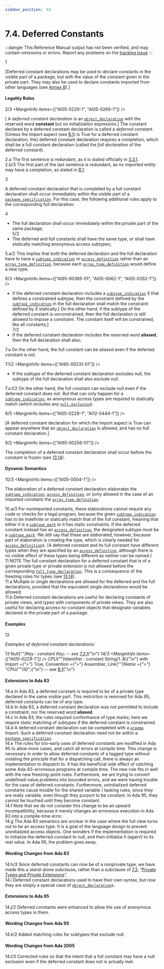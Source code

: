```yaml
---
sidebar_position:  63
---
```


# 7.4. Deferred Constants

:::danger
This Reference Manual output has not been verified,
and may contain omissions or errors.
Report any problems on the [tracking issue](https://github.com/ada-lang-io/ada-lang-io/issues/20)
:::


<MarginText>1</MarginText>
<p>[Deferred constant declarations may be used to declare constants in the visible part of a package, but with the value of the constant given in the private part. They may also be used to declare constants imported from other languages (see <a href="/docs/arm/AA-B/">Annex B</a>).] <br /></p>


#### Legality Rules

<MarginText>2/3</MarginText>
<MarginInfo items={["AI05-0229-1", "AI05-0269-1"]} />
<p>[ A <i>deferred constant declaration</i> is an <code><a href="/docs/arm/AA-3/AA-3.3#S0032">object_declaration</a></code> with the reserved word <b>constant</b> but no initialization expression.] The constant declared by a deferred constant declaration is called a <i>deferred constant</i>. [Unless the Import aspect (see <a href="/docs/arm/AA-B/AA-B.1">B.1</a>) is True for a deferred constant declaration, the] deferred constant declaration requires a completion, which shall be a full constant declaration (called the <i>full declaration</i> of the deferred constant). <br /></p>

<AnnotatedOnly>
<MarginText>2.a</MarginText>
<Admonition type="aarm" aarm="proof">
<b></b>The first sentence is redundant, as it is stated officially in <a href="/docs/arm/AA-3/AA-3.3#Subclause_3.3.1">3.3.1</a>.<br />
</Admonition>
</AnnotatedOnly>

<AnnotatedOnly>
<MarginText>2.b/3</MarginText>
<MarginInfo items={["AI05-0229-1", "AI05-0269-1"]} />
<Admonition type="aarm" aarm="note">
The first part of the last sentence is redundant, as no imported entity may have a completion, as stated in <a href="/docs/arm/AA-B/AA-B.1">B.1</a>. <br />
</Admonition>
</AnnotatedOnly>

<MarginText>3</MarginText>
<p>A deferred constant declaration that is completed by a full constant declaration shall occur immediately within the visible part of a <code><a href="/docs/arm/AA-7/AA-7.1#S0230">package_specification</a></code>. For this case, the following additional rules apply to the corresponding full declaration: <br /></p>

<MarginText>4</MarginText>
<ul>
<li>The full declaration shall occur immediately within the private part of the same package;<br /></li>
<MarginText>5/2</MarginText>
<MarginInfo items={["AI95-00385-01"]} />
<li>The deferred and full constants shall have the same type, or shall have statically matching anonymous access subtypes; <br /></li>
</ul>
<AnnotatedOnly>
<MarginText>5.a/2</MarginText>
<MarginInfo items={["AI95-00385-01"]} />
<Admonition type="aarm" aarm="ramification">
<b></b>This implies that both the deferred declaration and the full declaration have to have a <code><a href="/docs/arm/AA-3/AA-3.2#S0027">subtype_indication</a></code> or <code><a href="/docs/arm/AA-3/AA-3.10#S0084">access_definition</a></code> rather than an <code><a href="/docs/arm/AA-3/AA-3.6#S0051">array_type_definition</a></code>, because each <code><a href="/docs/arm/AA-3/AA-3.6#S0051">array_type_definition</a></code> would define a new type. <br />
</Admonition>
</AnnotatedOnly>

<MarginText>6/3</MarginText>
<MarginInfo items={["AI95-00385-01", "AI05-0062-1", "AI05-0262-1"]} />
<ul>
<li>If the deferred constant declaration includes a <code><a href="/docs/arm/AA-3/AA-3.2#S0027">subtype_indication</a></code> <i>S</i> that defines a constrained subtype, then the constraint defined by the <code><a href="/docs/arm/AA-3/AA-3.2#S0027">subtype_indication</a></code> in the full declaration shall match the constraint defined by <i>S</i> statically.[ On the other hand, if the subtype of the deferred constant is unconstrained, then the full declaration is still allowed to impose a constraint. The constant itself will be constrained, like all constants;]<br /></li>
<MarginText>7/2</MarginText>
<MarginInfo items={["AI95-00231-01"]} />
<li>If the deferred constant declaration includes the reserved word <b>aliased</b>, then the full declaration shall also; <br /></li>
</ul>
<AnnotatedOnly>
<MarginText>7.a</MarginText>
<Admonition type="aarm" aarm="ramification">
<b></b>On the other hand, the full constant can be aliased even if the deferred constant is not. <br />
</Admonition>
</AnnotatedOnly>

<MarginText>7.1/2</MarginText>
<MarginInfo items={["AI95-00231-01"]} />
<ul>
<li>If the subtype of the deferred constant declaration excludes null, the subtype of the full declaration shall also exclude null. <br /></li>
</ul>
<AnnotatedOnly>
<MarginText>7.a.1/2</MarginText>
<Admonition type="aarm" aarm="ramification">
<b></b>On the other hand, the full constant can exclude null even if the deferred constant does not. But that can only happen for a <code><a href="/docs/arm/AA-3/AA-3.2#S0027">subtype_indication</a></code>, as anonymous access types are required to statically match (which includes any <code><a href="/docs/arm/AA-3/AA-3.10#S0083">null_exclusion</a></code>). <br />
</Admonition>
</AnnotatedOnly>

<MarginText>8/5</MarginText>
<MarginInfo items={["AI05-0229-1", "AI12-0444-1"]} />
<p>[A deferred constant declaration for which the Import aspect is True can appear anywhere that an <code><a href="/docs/arm/AA-3/AA-3.3#S0032">object_declaration</a></code> is allowed, and has no full constant declaration.]<br /></p>

<MarginText>9/2</MarginText>
<MarginInfo items={["AI95-00256-01"]} />
<p>The completion of a deferred constant declaration shall occur before the constant is frozen (see <a href="/docs/arm/AA-13/AA-13.14">13.14</a>).<br /></p>


#### Dynamic Semantics

<MarginText>10/3</MarginText>
<MarginInfo items={["AI05-0004-1"]} />
<p>The elaboration of a deferred constant declaration elaborates the <code><a href="/docs/arm/AA-3/AA-3.2#S0027">subtype_indication</a></code>, <code><a href="/docs/arm/AA-3/AA-3.10#S0084">access_definition</a></code>, or (only allowed in the case of an imported constant) the <code><a href="/docs/arm/AA-3/AA-3.6#S0051">array_type_definition</a></code>. <br /></p>

<AnnotatedOnly>
<MarginText>10.a/3</MarginText>
<MarginInfo items={["AI05-0004-1"]} />
<Admonition type="aarm" aarm="ramification">
<b></b>For nonimported constants, these elaborations cannot require any code or checks for a legal program, because the given <code><a href="/docs/arm/AA-3/AA-3.2#S0027">subtype_indication</a></code> has to be indefinite or statically match that of the full constant, meaning that either it is a <code><a href="/docs/arm/AA-3/AA-3.2#S0028">subtype_mark</a></code> or it has static constraints. If the deferred constant instead has an <code><a href="/docs/arm/AA-3/AA-3.10#S0084">access_definition</a></code>, the designated subtype must be a <code><a href="/docs/arm/AA-3/AA-3.2#S0028">subtype_mark</a></code>. We still say that these are elaborated, however, because part of elaboration is creating the type, which is clearly needed for <code><a href="/docs/arm/AA-3/AA-3.10#S0084">access_definition</a></code>s. (A deferred constant and its full constant have different types when they are specified by an <code><a href="/docs/arm/AA-3/AA-3.10#S0084">access_definition</a></code>, although there is no visible effect of these types being different as neither can be named.) <br />
</Admonition>
</AnnotatedOnly>

<AnnotatedOnly>
<MarginText>11</MarginText>
<Admonition type="aarm" aarm="note">
NOTE   The full constant declaration for a deferred constant that is of a given private type or private extension is not allowed before the corresponding <code><a href="/docs/arm/AA-3/AA-3.2#S0024">full_type_declaration</a></code>. This is a consequence of the freezing rules for types (see <a href="/docs/arm/AA-13/AA-13.14">13.14</a>). <br />
</Admonition>
</AnnotatedOnly>

<AnnotatedOnly>
<MarginText>11.a</MarginText>
<Admonition type="aarm" aarm="ramification">
<b></b>Multiple or single declarations are allowed for the deferred and the full declarations, provided that the equivalent single declarations would be allowed.<br />
</Admonition>
</AnnotatedOnly>

<AnnotatedOnly>
<MarginText>11.b</MarginText>
<Admonition type="aarm" aarm="note">
Deferred constant declarations are useful for declaring constants of private views, and types with components of private views. They are also useful for declaring access-to-constant objects that designate variables declared in the private part of a package. <br />
</Admonition>
</AnnotatedOnly>


#### Examples

<MarginText>12</MarginText>
<p><i>Examples of deferred constant declarations:</i> <br /></p>

<MarginText>13</MarginText>
<CodeBlock language="ada">
Null{"_"}Key : constant Key;      -- see <a href="/docs/arm/AA-7/AA-7.3#Subclause_7.3.1">7.3.1</a>{"\n"}
<MarginText>14/3</MarginText>
<MarginInfo items={["AI05-0229-1"]} />
CPU{"_"}Identifier : constant String(1..8){"\n"}   with Import ={">"} True, Convention ={">"} Assembler, Link{"_"}Name ={">"} "CPU{"_"}ID";{"\n"}                              -- see <a href="/docs/arm/AA-B/AA-B.1">B.1</a>{"\n"}

</CodeBlock>
<AnnotatedOnly>

#### Extensions to Ada 83

</AnnotatedOnly>
<AnnotatedOnly>
<MarginText>14.a</MarginText>
<Admonition type="aarm" aarm="note">
In Ada 83, a deferred constant is required to be of a private type declared in the same visible part. This restriction is removed for Ada 95; deferred constants can be of any type.<br />
</Admonition>
</AnnotatedOnly>

<AnnotatedOnly>
<MarginText>14.b</MarginText>
<Admonition type="aarm" aarm="note">
In Ada 83, a deferred constant declaration was not permitted to include a constraint, nor the reserved word <b>aliased</b>.<br />
</Admonition>
</AnnotatedOnly>

<AnnotatedOnly>
<MarginText>14.c</MarginText>
<Admonition type="aarm" aarm="note">
In Ada 83, the rules required conformance of type marks; here we require static matching of subtypes if the deferred constant is constrained.<br />
</Admonition>
</AnnotatedOnly>

<AnnotatedOnly>
<MarginText>14.d</MarginText>
<Admonition type="aarm" aarm="note">
A deferred constant declaration can be completed with a <code><a href="/docs/arm/AA-2/AA-2.8#S0019">pragma</a></code> Import. Such a deferred constant declaration need not be within a <code><a href="/docs/arm/AA-7/AA-7.1#S0230">package_specification</a></code>.<br />
</Admonition>
</AnnotatedOnly>

<AnnotatedOnly>
<MarginText>14.e</MarginText>
<Admonition type="aarm" aarm="note">
The rules for too-early uses of deferred constants are modified in Ada 95 to allow more cases, and catch all errors at compile time. This change is necessary in order to allow deferred constants of a tagged type without violating the principle that for a dispatching call, there is always an implementation to dispatch to. It has the beneficial side effect of catching some Ada-83-erroneous programs at compile time. The new rule fits in well with the new freezing-point rules. Furthermore, we are trying to convert undefined-value problems into bounded errors, and we were having trouble for the case of deferred constants. Furthermore, uninitialized deferred constants cause trouble for the shared variable / tasking rules, since they are really variable, even though they purport to be constant. In Ada 95, they cannot be touched until they become constant.<br />
</Admonition>
</AnnotatedOnly>

<AnnotatedOnly>
<MarginText>14.f</MarginText>
<Admonition type="aarm" aarm="note">
Note that we do not consider this change to be an upward incompatibility, because it merely changes an erroneous execution in Ada 83 into a compile-time error.<br />
</Admonition>
</AnnotatedOnly>

<AnnotatedOnly>
<MarginText>14.g</MarginText>
<Admonition type="aarm" aarm="note">
The Ada 83 semantics are unclear in the case where the full view turns out to be an access type. It is a goal of the language design to prevent uninitialized access objects. One wonders if the implementation is required to initialize the deferred constant to null, and then initialize it (again!) to its real value. In Ada 95, the problem goes away. <br />
</Admonition>
</AnnotatedOnly>

<AnnotatedOnly>

#### Wording Changes from Ada 83

</AnnotatedOnly>
<AnnotatedOnly>
<MarginText>14.h/3</MarginText>
<MarginInfo items={["AI05-0299-1"]} />
<Admonition type="aarm" aarm="note">
Since deferred constants can now be of a nonprivate type, we have made this a stand-alone subclause, rather than a subclause of <a href="/docs/arm/AA-7/AA-7.3">7.3</a>, &ldquo;<a href="/docs/arm/AA-7/AA-7.3">Private Types and Private Extensions</a>&rdquo;.<br />
</Admonition>
</AnnotatedOnly>

<AnnotatedOnly>
<MarginText>14.i</MarginText>
<Admonition type="aarm" aarm="note">
Deferred constant declarations used to have their own syntax, but now they are simply a special case of <code><a href="/docs/arm/AA-3/AA-3.3#S0032">object_declaration</a></code>s. <br />
</Admonition>
</AnnotatedOnly>

<AnnotatedOnly>

#### Extensions to Ada 95

</AnnotatedOnly>
<AnnotatedOnly>
<MarginText>14.j/2</MarginText>
<MarginInfo items={["AI95-00385-01"]} />
<Admonition type="aarm" aarm="note">
Deferred constants were enhanced to allow the use of anonymous access types in them. <br />
</Admonition>
</AnnotatedOnly>

<AnnotatedOnly>

#### Wording Changes from Ada 95

</AnnotatedOnly>
<AnnotatedOnly>
<MarginText>14.k/2</MarginText>
<MarginInfo items={["AI95-00231-01"]} />
<Admonition type="aarm" aarm="note">
Added matching rules for subtypes that exclude null. <br />
</Admonition>
</AnnotatedOnly>

<AnnotatedOnly>

#### Wording Changes from Ada 2005

</AnnotatedOnly>
<AnnotatedOnly>
<MarginText>14.l/3</MarginText>
<MarginInfo items={["AI05-0062-1"]} />
<Admonition type="aarm" aarm="correction">
<b></b> Corrected rules so that the intent that a full constant may have a null exclusion even if the deferred constant does not is actually met. <br />
</Admonition>
</AnnotatedOnly>

